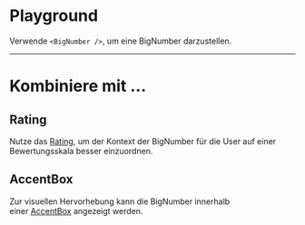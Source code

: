 # Playground

Verwende `<BigNumber />`, um eine BigNumber darzustellen. 

<LiveCodeEditor />

---

# Kombiniere mit ...

## Rating

Nutze das [Rating](https://mittwald.github.io/flow/03-components/content/rating), um der Kontext der BigNumber für die User auf einer Bewertungsskala besser einzuordnen. 

<LiveCodeEditor example="rating" editorCollapsed />

## AccentBox

Zur visuellen Hervorhebung kann die BigNumber innerhalb einer [AccentBox](https://mittwald.github.io/flow/03-components/structure/accent-box) angezeigt werden.

<LiveCodeEditor example="accent-box" editorCollapsed />
